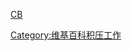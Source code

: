 {{hiddencat}}
{{Empty category}}
{{backlog}}

[[Category‎:维基百科条目清理|CB]]
[[Category:维基百科积压工作|Category:维基百科积压工作]]